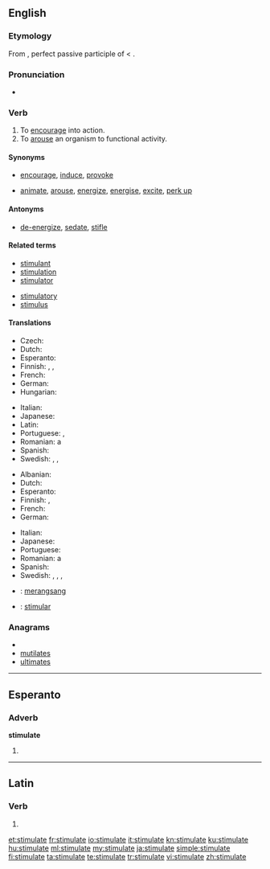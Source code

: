 ==English==

===Etymology===
From {{etyl|la}} {{term|stimulatus|stimulātus|lang=la}}, perfect passive participle of {{term|stimulo|stimulō|goad on|lang=la}} < {{etyl|la}} {{term|stimulus||goad|lang=la}}.

===Pronunciation===
* {{audio|En-us-stimulate.ogg|Audio (US)}}

===Verb===
{{en-verb|stimulat|ing}}

# To [[encourage]] into action.
# To [[arouse]] an organism to functional activity.

====Synonyms====
* {{sense|encourage}} [[encourage]], [[induce]], [[provoke]]
* {{sense|arouse}} [[animate]], [[arouse]], [[energize]], [[energise]], [[excite]], [[perk up]]

====Antonyms====
* {{sense|arouse}} [[de-energize]], [[sedate]], [[stifle]]

====Related terms====
{{top2}}
* [[stimulant]]
* [[stimulation]]
* [[stimulator]]
{{mid2}}
* [[stimulatory]]
* [[stimulus]]
{{bottom}}

====Translations====
{{trans-top|to encourage into action}}
* Czech: {{t-|cs|podnítit}}
* Dutch: {{t+|nl|stimuleren}}
* Esperanto: {{t-|eo|stimuli|xs=Esperanto}}
* Finnish: {{t-|fi|stimuloida}}, {{t+|fi|yllyttää}}, {{t+|fi|ärsyttää}}
* French: {{t+|fr|stimuler}}
* German: {{t-|de|stimulieren}}
* Hungarian: {{t|hu|elősegít}}
{{trans-mid}}
* Italian: {{t-|it|stimulare}}
* Japanese: {{t|ja|刺激する|tr=しげきする, shigeki-suru}}
* Latin: {{t-|la|commoveo|alt=commoveō}}
* Portuguese: {{t+|pt|estimular}}, {{t+|pt|incentivar}}
* Romanian: a {{t+|ro|stimula}}
* Spanish: {{t+|es|estimular}}
* Swedish: {{t-|sv|egga}}, {{t+|sv|reta}}, {{t|sv|sporra}}
{{trans-bottom}}

{{trans-top|to arouse an organism to functional activity}}
* Albanian: {{t|sq|stimuloj|xs=Albanian}}
* Dutch: {{t+|nl|stimuleren}}
* Esperanto: {{t-|eo|stimuli|xs=Esperanto}}
* Finnish: {{t-|fi|stimuloida}}, {{t+|fi|kiihottaa}}
* French: {{t+|fr|stimuler}}
* German: {{t-|de|stimulieren}}
{{trans-mid}}
* Italian: {{t-|it|stimulare}}
* Japanese: {{t|ja|刺激する|tr=しげきする, shigeki-suru}}
* Portuguese: {{t+|pt|estimular}}
* Romanian: a {{t+|ro|stimula}}
* Spanish: {{t+|es|estimular}}
* Swedish: {{t|sv|ge näring åt}}, {{t|sv|pigga upp}}, {{t+|sv|stimulera}}, {{t+|sv|väcka}}
{{trans-bottom}}

{{checktrans-top}}
* {{ttbc|id}}: [[rangsang|merangsang]]
* {{ttbc|ia}}: [[stimular]]
{{trans-bottom}}

===Anagrams===
* {{alphagram|aeilmsttu}}
* [[mutilates#English|mutilates]]
* [[ultimates#English|ultimates]]

----

==Esperanto==

===Adverb===
'''stimulate'''

# {{eo-form of|stimul|ate}}

----

==Latin==

===Verb===
{{la-verb-form|stimulāte}}

# {{conjugation of|stimulo|stimulō|1|p|pres|act|imp|lang=la}}

[[et:stimulate]]
[[fr:stimulate]]
[[io:stimulate]]
[[it:stimulate]]
[[kn:stimulate]]
[[ku:stimulate]]
[[hu:stimulate]]
[[ml:stimulate]]
[[my:stimulate]]
[[ja:stimulate]]
[[simple:stimulate]]
[[fi:stimulate]]
[[ta:stimulate]]
[[te:stimulate]]
[[tr:stimulate]]
[[vi:stimulate]]
[[zh:stimulate]]